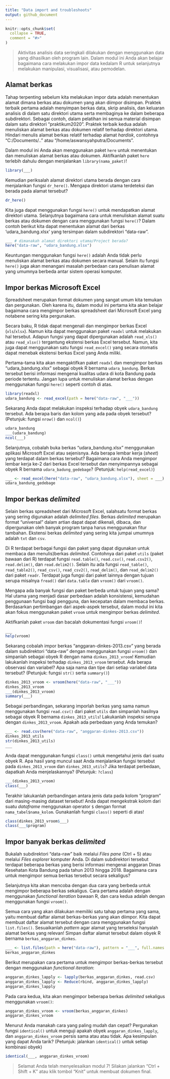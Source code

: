 ---
title: "Data import and troubleshoots"
output: github_document
---

```{r, include = FALSE}
knitr::opts_chunk$set(
  collapse = TRUE,
  comment = "#>"
)
```
<!-- Baris kode di atas merupakan pengaturan untuk dokumen R Markdown dan tidak akan tercetak pada berkas dokumen akhir -->

> Aktivitas analisis data seringkali dilakukan dengan menggunakan data yang dihasilkan oleh program lain. Dalam modul ini Anda akan belajar bagaimana cara melakukan impor data kedalam R untuk selanjutnya melakukan manipulasi, visualisasi, atau pemodelan.

## Alamat berkas

Tahap terpenting sebelum kita melakukan impor data adalah menentukan alamat dimana berkas atau dokumen yang akan diimpor disimpan. Praktek terbaik pertama adalah menyimpan berkas data, skrip analisis, dan keluaran analisis di dalam satu direktori utama serta membaginya ke dalam beberapa subdirektori. Sebagai contoh, dalam pelatihan ini semua material disimpan dalam satu direktori "praktikum2020". Praktek terbaik kedua adalah menuliskan alamat berkas atau dokumen relatif terhadap direktori utama. Hindari menulis alamat berkas relatif terhadap alamat *hardisk*, contohnya "C:/Documents/.." atau "/home/aswansyahputra/Documents".

Dalam modul ini Anda akan menggunakan paket `here` untuk menentukan dan menuliskan alamat berkas atau dokumen. Aktifkanlah paket `here` terlebih dahulu dengan menjalankan `library(nama_paket)`!

```{r}
library(___)
```

Kemudian periksalah alamat direktori utama berada dengan cara menjalankan fungsi `dr_here()`. Mengapa direktori utama terdeteksi dan berada pada alamat tersebut?

```{r}
dr_here()
```

Kita juga dapat menggunakan fungsi `here()` untuk mendapatkan alamat direktori utama. Selanjutnya bagaimana cara untuk menuliskan alamat suatu berkas atau dokumen dengan cara menggunakan fungsi `here()`? Dalam contoh berikut kita dapat menentukan alamat dari berkas 'udara_bandung.xlsx' yang tersimpan dalam subdirektori "data-raw".

```{r}
___ # dimanakah alamat direktori utama/Project berada?
here("data-raw", "udara_bandung.xlsx")
```

Keuntungan menggunakan fungsi `here()` adalah Anda tidak perlu menuliskan alamat berkas atau dokumen secara manual. Selain itu fungsi `here()` juga akan menangani masalah perbedaan cara penulisan alamat yang umumnya berbeda antar sistem operasi komputer.

## Impor berkas Microsoft Excel

Spreadsheet merupakan format dokumen yang sangat umum kita temukan dan pergunakan. Oleh karena itu, dalam modul ini pertama kita akan belajar bagaimana cara mengimpor berkas spreadsheet dari Microsoft Excel yang notabene sering kita pergunakan.

Secara baku, R tidak dapat mengenali dan mengimpor berkas Excel (`xls`/`xlsx`). Namun kita dapat menggunakan paket `readxl` untuk melakukan hal tersebut. Adapun fungsi yang dapat dipergunakan adalah `read_xls()` atau `read_xlsx()` tergantung ekstensi berkas Excel tersebut. Namun, kita juga dapat menggunakan satu fungsi `read_excel()` yang secara otomatis dapat menebak ekstensi berkas Excel yang Anda miliki.

Pertama-tama kita akan mengaktifkan paket `readxl` dan mengimpor berkas "udara_bandung.xlsx" sebagai obyek R bernama `udara_bandung`. Berkas tersebut berisi informasi mengenai kualitas udara di kota Bandung pada periode tertentu. Jangan lupa untuk menuliskan alamat berkas dengan menggunakan fungsi `here()` seperti contoh di atas.

```{r}
library(readxl)
udara_bandung <- read_excel(path = here("data-raw", "___"))
```

Sekarang Anda dapat melakukan inspeksi terhadap obyek `udara_bandung` tersebut. Ada berapa baris dan kolom yang ada pada obyek tersebut? (Petunjuk: fungsi `nrow()` dan `ncol()`)

```{r}
udara_bandung
___(udara_bandung)
ncol(___)
```

Selanjutnya, cobalah buka berkas "udara_bandung.xlsx" menggunakan aplikasi Microsoft Excel atau sejenisnya. Ada berapa lembar kerja (*sheet*) yang terdapat dalam berkas tersebut? Bagaimana cara Anda mengimpor lembar kerja ke-2 dari berkas Excel tersebut dan menyimpannya sebagai obyek R bernama `udara_badung_gedebage`? (Petunjuk: `help(read_excel)`)

```{r}
___ <- read_excel(here("data-raw", "udara_bandung.xlsx"), sheet = ___)
udara_bandung_gedebage
```

## Impor berkas *delimited*

Selain berkas spreadsheet dari Microsoft Excel, salahsatu format berkas yang sering digunakan adalah *delimited files*. Berkas *delimited* merupakan format "universal" dalam artian dapat dapat dikenali, dibaca, dan dipergunakan oleh banyak program tanpa harus menggunakan fitur tambahan. Ekstensi berkas *delimited* yang sering kita jumpai umumnya adalah `txt` dan `csv`.

Di R terdapat berbagai fungsi dan paket yang dapat digunakan untuk membaca dan menulis)berkas *delimited*. Contohnya dari paket `utils` (paket bawaan dari R) terdapat fungsi `read.table()`, `read.csv()`, `read.csv2()`, `read.delim()`, dan `read.delim2()`. Selain itu ada fungsi `read_table()`, `read_table2()`, `read_csv()`, `read_csv2()`, `read_delim()`, dan `read_delim2()` dari paket `readr`. Terdapat juga fungsi dari paket lainnya dengan tujuan serupa misalnya `fread()` dari `data.table` dan `vroom()` dari `vroom()`.

Mengapa ada banyak fungsi dan paket berbeda untuk tujuan yang sama? Hal utama yang menjadi dasar perbedaan adalah konsistensi, kemudahan penggunaan fungsi bagi pengguna, dan kecepatan dalam membaca berkas. Berdasarkan pertimbangan dari aspek-aspek tersebut, dalam modul ini kita akan fokus menggunakan paket `vroom` untuk mengimpor berkas *delimited*.

Aktifkanlah paket `vroom` dan bacalah dokumentasi fungsi `vroom()`!

```{r}
___
help(vroom)
```

Sekarang cobalah impor berkas "anggaran-dinkes-2013.csv" yang berada dalam subdirektori "data-raw" dengan menggunakan fungsi `vroom()` dan simpanlah sebagai obyek R dengan nama `dinkes_2013_vroom`! Kemudian lakukanlah inspeksi terhadap `dinkes_2013_vroom` tersebut. Ada berapa observasi dan variabel? Apa saja nama dan tipe dari setiap variabel data tersebut? (Petunjuk: fungsi `str()` serta `summary()`)

```{r}
dinkes_2013_vroom <- vroom(here("data-raw", "___"))
dinkes_2013_vroom
___(dinkes_2013_vroom)
summary(___)
```

Sebagai perbandingan, sekarang imporlah berkas yang sama namun menggunakan fungsi `read.csv()` dari paket `utils` dan simpanlah hasilnya sebagai obyek R bernama `dinkes_2013_utils`! Lakukanlah inspeksi serupa dengan `dinkes_2013_vroom`. Apakah ada perbedaan yang Anda temukan?

```{r}
___ <- read.csv(here("data-raw", "anggaran-dinkes-2013.csv"))
dinkes_2013_utils
str(dinkes_2013_utils)
___
```

Anda dapat menggunakan fungsi `class()` untuk mengetahui jenis dari suatu obyek R. Apa hasil yang muncul saat Anda menjalankan fungsi tersebut pada `dinkes_2013_vroom` dan `dinkes_2013_utils`? Jika terdapat perbedaan, dapatkah Anda menjelaskannya? (Petunjuk: `?class`)

```{r}
___(dinkes_2013_vroom)
class(___)
```

Terakhir lakukanlah perbandingan antara jenis data pada kolom "program" dari masing-masing dataset tersebut! Anda dapat mengekstrak kolom dari suatu *dataframe* menggunakan operator `$` dengan format `nama_tabel$nama_kolom`. Gunakanlah fungsi `class()` seperti di atas! 
```{r}
class(dinkes_2013_vroom$___)
class(___$program)
```

## Impor banyak berkas *delimited*

Bukalah subdirektori "data-raw" baik melalui *Files pane* (Ctrl + 5) atau melalui *Files explorer* komputer Anda. Di dalam subdirektori tersebut terdapat beberapa berkas yang berisi informasi mengenai anggaran Dinas Kesehatan Kota Bandung pada tahun 2013 hingga 2018. Bagaimana cara untuk mengimpor semua berkas tersebut secara sekaligus?

Selanjutnya kita akan mencoba dengan dua cara yang berbeda untuk mengimpor beberapa
berkas sekaligus. Cara pertama adalah dengan menggunakan *functional iteration* bawaan R, dan cara kedua adalah dengan menggunakan fungsi `vroom()`.

Semua cara yang akan dilakukan memiliki satu tahap pertama yang sama, yaitu membuat daftar alamat berkas-berkas yang akan diimpor. Kita dapat membuat daftar alamat tersebut dengan cara menggunakan fungsi `list.files()`. Sesuaikanlah *pattern* agar alamat yang terseleksi hanyalah alamat berkas yang relevan! Simpan daftar alamat tersebut dalam obyek R bernama `berkas_anggaran_dinkes`.

```{r}
___ <- list.files(path = here("data-raw"), pattern = "___", full.names = TRUE)
berkas_anggaran_dinkes
```

Berikut merupakan cara pertama untuk mengimpor berkas-berkas tersebut dengan
menggunakan *functional iteration*:
```{r}
anggaran_dinkes_lapply <- lapply(berkas_anggaran_dinkes, read.csv)
anggaran_dinkes_lapply <- Reduce(rbind, anggaran_dinkes_lapply)
anggaran_dinkes_lapply
```

Pada cara kedua, kita akan mengimpor beberapa berkas *delimited* sekaligus menggunakan `vroom()`:
```{r}
anggaran_dinkes_vroom <- vroom(berkas_anggaran_dinkes)
anggaran_dinkes_vroom
```

Menurut Anda manakah cara yang paling mudah dan cepat? Pergunakan fungsi `identical()` untuk menguji apakah obyek  `anggaran_dinkes_lapply`, dan `anggaran_dinkes_vroom` persis sama atau atau tidak. Apa kesimpulan yang dapat Anda tarik? (Petunjuk: jalankan `identical()` untuk setiap kombinasi obyek)

```{r}
identical(___, anggaran_dinkes_vroom)
```

> Selamat Anda telah menyelesaikan modul 7! Silakan jalankan "Ctrl + Shift + K" atau klik tombol "Knit" untuk membuat dokumen final.
